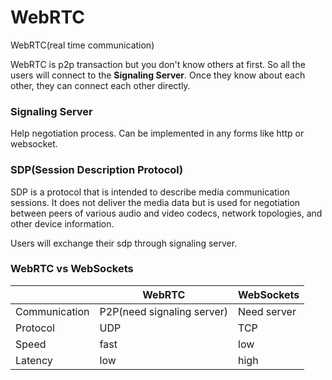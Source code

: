 # WebRTC

WebRTC(real time communication)

WebRTC is p2p transaction but you don't know others at first. So all the users will connect to the **Signaling Server**. Once they know about each other, they can connect each other directly.

### Signaling Server

Help negotiation process. Can be implemented in any forms like http or websocket.

### SDP(Session Description Protocol)

SDP is a protocol that is intended to describe media communication sessions. It does not deliver the media data but is used for negotiation between peers of various audio and video codecs, network topologies, and other device information.

Users will exchange their sdp through signaling server.

### WebRTC vs WebSockets

|               | WebRTC                     | WebSockets  |
| ------------- | -------------------------- | ----------- |
| Communication | P2P(need signaling server) | Need server |
| Protocol      | UDP                        | TCP         |
| Speed         | fast                       | low         |
| Latency       | low                        | high        |
